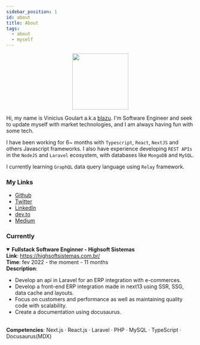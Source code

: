 ```yaml
---
sidebar_position: 1
id: about
title: About
tags:
  - about
  - myself
---
```


<p align="center">
  <img width="150" src="../img/me.png" />
</p>

Hi, my name is Vinicius Goulart a.k.a [blazu](https://twitter.com/vinibgoulart). I'm Software Engineer and seek to update myself with market technologies, and I am always having fun with some tech.

I have been working for 6~ months with `Typescript`, `React`, `NextJS` and others Javascript frameworks. I also have experience developing `REST APIs` in the `NodeJS` and `Laravel` ecosystem, with databases like `MongoDB` and `MySQL`.

I currently learning `GraphQL` data query language using `Relay` framework.

### My Links

- [Github](https://github.com/vinibgoulart)
- [Twitter](https://twitter.com/vini_bgoulart)
- [LinkedIn](https://www.linkedin.com/in/vinibgoulart/)
- [dev.to](https://dev.to/vinibgoulart)
- [Medium](https://medium.com/@viblaziusgoulart)

### Currently

<details
  open
  style={{
    backgroundColor: 'rgba(214, 88, 88, 0.5)',
    borderColor: 'rgb(214, 88, 88)',
  }}
>
  <summary>
    <b>Fullstack Software Enginner - Highsoft Sistemas</b>
  </summary>
  <b>Link</b>: <a href="https://highsoftsistemas.com.br/" target="_blank">
    https://highsoftsistemas.com.br/
  </a>
  <br />
  <b>Time</b>: fev 2022 - the moment - 11 months
  <br />
  <b>Description</b>: <ul>
    <li>Develop an api in Laravel for an ERP integration with e-commerces.</li>
    <li>
      Develop a front-end ERP integration made in next13 using SSR, SSG, data
      cache and layouts.
    </li>
    <li>
      Focus on customers and performance as well as maintaining quality code
      with scalability.
    </li>
    <li>Create a documentation using docusaurus.</li>
  </ul>
  <br />
  <b>Competencies</b>: Next.js · React.js · Laravel · PHP · MySQL · TypeScript ·
  Docusaurus(MDX)
</details>

<!-- ### Previously -->

